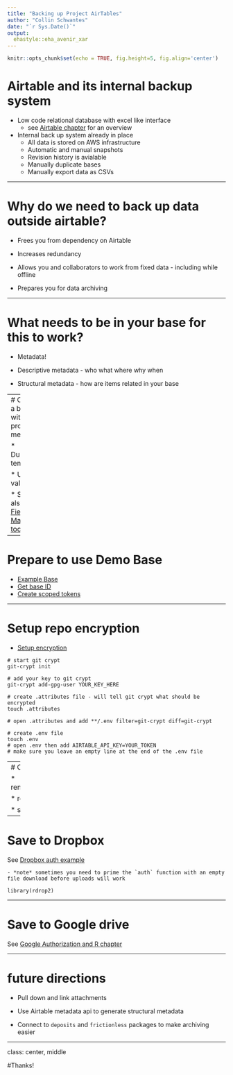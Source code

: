 ```yaml
---
title: "Backing up Project AirTables"
author: "Collin Schwantes"
date: "`r Sys.Date()`"
output:
  ehastyle::eha_avenir_xar
---
```


```r
knitr::opts_chunk$set(echo = TRUE, fig.height=5, fig.align='center')
```


# Airtable and its internal backup system

- Low code relational database with excel like interface
  - see [Airtable chapter](https://ecohealthalliance.github.io/eha-ma-handbook/8-airtable.html) for an overview
- Internal back up system already in place
  - All data is stored on AWS infrastructure 
  - Automatic and manual snapshots 
  - Revision history is avialable
  - Manually duplicate bases
  - Manually export data as CSVs

---

# Why do we need to back up data outside airtable?

* Frees you from dependency on Airtable

* Increases redundancy

* Allows you and collaborators to work from fixed data - including while offline

* Prepares you for data archiving 
    
---

# What needs to be in your base for this to work?

* Metadata!

* Descriptive metadata - who what where why when

* Structural metadata - how are items related in your base

---
# Create a base with proper metadata

* Duplicate template

* Update values

* See also [Field Manager tool](https://support.airtable.com/docs/field-manager-and-field-dependencies)



---

# Prepare to use Demo Base

- [Example Base](https://airtable.com/appyyDpbscWX1hmEz/tbltRn4vo7iwjgksZ/viwkWkWn3xgxHKPyF?blocks=bipCn27IEgqM5vtEp)
- [Get base ID](https://airtable.com/appyyDpbscWX1hmEz/api/docs)
- [Create scoped tokens](https://airtable.com/create/tokens)

---

# Setup repo encryption

- [Setup encryption](https://ecohealthalliance.github.io/eha-ma-handbook/16-encryption.html#set-up-encryption-for-a-repo-that-did-not-previously-use-git-crypt.)

```
# start git crypt
git-crypt init

# add your key to git crypt
git-crypt add-gpg-user YOUR_KEY_HERE

# create .attributes file - will tell git crypt what should be encrypted
touch .attributes

# open .attributes and add **/.env filter=git-crypt diff=git-crypt

# create .env file
touch .env
# open .env then add AIRTABLE_API_KEY=YOUR_TOKEN 
# make sure you leave an empty line at the end of the .env file

```

---
# Code Walkthrough

* renv::install("ecohealthalliance/airtabler")

* renv::install("dotenv")  

* see `R/airtable_backup_walkthrough`

---

# Save to Dropbox

See [Dropbox auth example](https://github.com/ecohealthalliance/collinschwantes-misc/blob/main/drop_box_auth.R)

    - *note* sometimes you need to prime the `auth` function with an empty file download before uploads will work

```
library(rdrop2)
```
---

# Save to Google drive 

See [Google Authorization and R chapter](https://ecohealthalliance.github.io/eha-ma-handbook/15-google-authorization-and-r.html)

---

# future directions

* Pull down and link attachments

* Use Airtable metadata api to generate structural metadata

* Connect to `deposits` and `frictionless` packages to make archiving easier 

---

class: center, middle

#Thanks!
